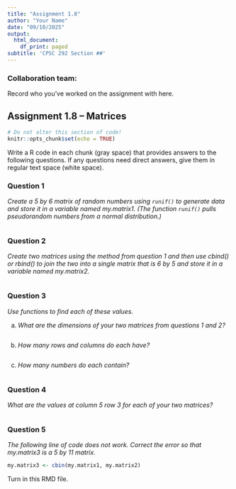 ```yaml
---
title: "Assignment 1.8"
author: "Your Name"
date: "09/10/2025"
output:
  html_document:
    df_print: paged
subtitle: 'CPSC 292 Section ##'
---
```


### Collaboration team: 

Record who you've worked on the assignment with here. 


## Assignment 1.8 -- Matrices

```r
# Do not alter this section of code!
knitr::opts_chunk$set(echo = TRUE)
```

Write a R code in each chunk (gray space) that provides answers to the following questions. If any questions need direct answers, give them in regular text space (white space).

### Question 1

*Create a 5 by 6 matrix of random numbers using `runif()` to generate data and store it in a variable named my.matrix1. (The function `runif()` pulls pseudorandom numbers from a normal distribution.)*

```r

```

### Question 2 

*Create two matrices using the method from question 1 and then use cbind() or rbind() to join the two into a single matrix that is 6 by 5 and store it in a variable named my.matrix2.*

```r

```


### Question 3

*Use functions to find each of these values.* 

  a. *What are the dimensions of your two matrices from questions 1 and 2?* 
  
```r

```

  b. *How many rows and columns do each have?* 
  
```r

```
  
  c. *How many numbers do each contain?*
  
```r

```

### Question 4

*What are the values at column 5 row 3 for each of your two matrices?*

```r

```

### Question 5

*The following line of code does not work. Correct the error so that my.matrix3 is a 5 by 11 matrix.*

```r
my.matrix3 <- cbin(my.matrix1, my.matrix2)
```

Turn in this RMD file.